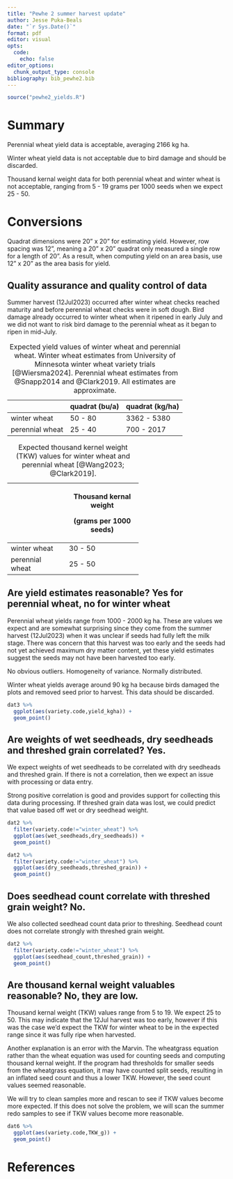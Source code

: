 ```yaml
---
title: "Pewhe 2 summer harvest update"
author: Jesse Puka-Beals
date: "`r Sys.Date()`"
format: pdf
editor: visual
opts:
  code:
    echo: false
editor_options: 
  chunk_output_type: console
bibliography: bib_pewhe2.bib
---
```


```r
source("pewhe2_yields.R")

```

# Summary

Perennial wheat yield data is acceptable, averaging 2166 kg ha.

Winter wheat yield data is not acceptable due to bird damage and should be discarded.

Thousand kernal weight data for both perennial wheat and winter wheat is not acceptable, ranging from 5 - 19 grams per 1000 seeds when we expect 25 - 50.

# Conversions

Quadrat dimensions were 20" x 20" for estimating yield. However, row spacing was 12", meaning a 20" x 20" quadrat only measured a single row for a length of 20". As a result, when computing yield on an area basis, use 12" x 20" as the area basis for yield.

## Quality assurance and quality control of data

Summer harvest (12Jul2023) occurred after winter wheat checks reached maturity and before perennial wheat checks were in soft dough. Bird damage already occurred to winter wheat when it ripened in early July and we did not want to risk bird damage to the perennial wheat as it began to ripen in mid-July.

|                 | quadrat (bu/a) | quadrat (kg/ha) |
|-----------------|----------------|-----------------|
| winter wheat    | 50 - 80        | 3362 - 5380     |
| perennial wheat | 25 - 40        | 700 - 2017      |

: Expected yield values of winter wheat and perennial wheat. Winter wheat estimates from University of Minnesota winter wheat variety trials [@Wiersma2024]. Perennial wheat estimates from @Snapp2014 and @Clark2019. All estimates are approximate.

+-----------------+------------------------+
|                 | Thousand kernal weight |
|                 |                        |
|                 | (grams per 1000 seeds) |
+=================+========================+
| winter wheat    | 30 - 50                |
+-----------------+------------------------+
| perennial wheat | 25 - 50                |
+-----------------+------------------------+

: Expected thousand kernel weight (TKW) values for winter wheat and perennial wheat [@Wang2023; @Clark2019].

## Are yield estimates reasonable? Yes for perennial wheat, no for winter wheat

Perennial wheat yields range from 1000 - 2000 kg ha. These are values we expect and are somewhat surprising since they come from the summer harvest (12Jul2023) when it was unclear if seeds had fully left the milk stage. There was concern that this harvest was too early and the seeds had not yet achieved maximum dry matter content, yet these yield estimates suggest the seeds may not have been harvested too early.

No obvious outliers. Homogeneity of variance. Normally distributed.

Winter wheat yields average around 90 kg ha because birds damaged the plots and removed seed prior to harvest. This data should be discarded.

```r
dat3 %>% 
  ggplot(aes(variety.code,yield_kgha)) +
  geom_point()
```

## Are weights of wet seedheads, dry seedheads and threshed grain correlated? Yes.

We expect weights of wet seedheads to be correlated with dry seedheads and threshed grain. If there is not a correlation, then we expect an issue with processing or data entry.

Strong positive correlation is good and provides support for collecting this data during processing. If threshed grain data was lost, we could predict that value based off wet or dry seedhead weight.

```r
dat2 %>% 
  filter(variety.code!="winter_wheat") %>% 
  ggplot(aes(wet_seedheads,dry_seedheads)) +
  geom_point()

dat2 %>% 
  filter(variety.code!="winter_wheat") %>% 
  ggplot(aes(dry_seedheads,threshed_grain)) +
  geom_point()

```

## Does seedhead count correlate with threshed grain weight? No.

We also collected seedhead count data prior to threshing. Seedhead count does not correlate strongly with threshed grain weight.

```r
dat2 %>% 
  filter(variety.code!="winter_wheat") %>% 
  ggplot(aes(seedhead_count,threshed_grain)) +
  geom_point()
```

## Are thousand kernal weight valuables reasonable? No, they are low.

Thousand kernal weight (TKW) values range from 5 to 19. We expect 25 to 50. This may indicate that the 12Jul harvest was too early, however if this was the case we'd expect the TKW for winter wheat to be in the expected range since it was fully ripe when harvested.

Another explanation is an error with the Marvin. The wheatgrass equation rather than the wheat equation was used for counting seeds and computing thousand kernal weight. If the program had thresholds for smaller seeds from the wheatgrass equation, it may have counted split seeds, resulting in an inflated seed count and thus a lower TKW. However, the seed count values seemed reasonable.

We will try to clean samples more and rescan to see if TKW values become more expected. If this does not solve the problem, we will scan the summer redo samples to see if TKW values become more reasonable.

```r
dat6 %>% 
  ggplot(aes(variety.code,TKW_g)) +
  geom_point()

```

# References
